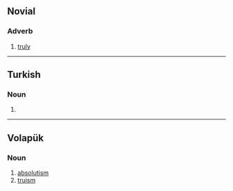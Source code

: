 ==Novial==

===Adverb===
{{head|nov|adverb}}

# [[truly]]

----

==Turkish==

===Noun===
{{head|tr|noun form}}

# {{inflection of|tr|veri||1|s|simple present|possessive}}

----

==Volapük==

===Noun===
{{head|vo|noun}}

# [[absolutism]]
# [[truism]]